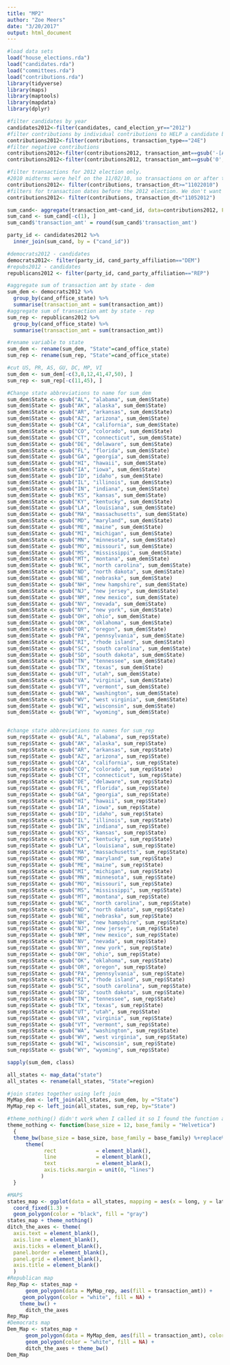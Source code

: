 ```yaml
---
title: "MP2"
author: "Zoe Meers"
date: "3/20/2017"
output: html_document
---
```

```r
#load data sets
load("house_elections.rda")
load("candidates.rda")
load("committees.rda")
load("contributions.rda")
library(tidyverse)
library(maps)
library(maptools)
library(mapdata)
library(dplyr)
```


```r
#filter candidates by year
candidates2012<-filter(candidates, cand_election_yr=="2012")
#filter contributions by individual contributions to HELP a candidate be elected
contributions2012<-filter(contributions, transaction_type=="24E")
#filter negative contributions
contributions2012<-filter(contributions2012, transaction_amt==gsub('-[A-z ]*', '', transaction_amt))
contributions2012<-filter(contributions2012, transaction_amt==gsub('0', '', transaction_amt))

```
```r
#filter transactions for 2012 election only.
#2010 midterms were helf on the 11/02/10, so transactions on or after this date are most likely for 2012
contributions2012<- filter(contributions, transaction_dt>="11022010")
#filters for transaction dates before the 2012 election. We don't want contributions for the 2014 midterms.
contributions2012<- filter(contributions, transaction_dt<"11052012")
```

```r
sum_cand<- aggregate(transaction_amt~cand_id, data=contributions2012, FUN=function(x) c(sum=sum(x), count=length(x)))
sum_cand <- sum_cand[-c(1), ]
sum_cand$'transaction_amt' = round(sum_cand$'transaction_amt')
```


```r
party_id <- candidates2012 %>%
  inner_join(sum_cand, by = ("cand_id"))
```


```r
#democrats2012 - candidates
democrats2012<- filter(party_id, cand_party_affiliation=="DEM")
#repubs2012 - candidates
republicans2012 <- filter(party_id, cand_party_affiliation=="REP")
```


```r
#aggregate sum of transaction amt by state - dem
sum_dem <- democrats2012 %>% 
  group_by(cand_office_state) %>% 
  summarise(transaction_amt = sum(transaction_amt))
#aggregate sum of transaction amt by state - rep
sum_rep <- republicans2012 %>% 
  group_by(cand_office_state) %>% 
  summarise(transaction_amt = sum(transaction_amt))
```
```r
#rename variable to state
sum_dem <- rename(sum_dem, "State"=cand_office_state)
sum_rep <- rename(sum_rep, "State"=cand_office_state)
```
```r
#cut US, PR, AS, GU, DC, MP, VI
sum_dem <- sum_dem[-c(3,8,12,41,47,50), ]
sum_rep <- sum_rep[-c(11,45), ]
```

```r
#Change state abbreviations to name for sum_dem
sum_dem$State <- gsub("AL", "alabama", sum_dem$State)
sum_dem$State <- gsub("AK", "alaska", sum_dem$State)
sum_dem$State <- gsub("AR", "arkansas", sum_dem$State)
sum_dem$State <- gsub("AZ", "arizona", sum_dem$State)
sum_dem$State <- gsub("CA", "california", sum_dem$State)
sum_dem$State <- gsub("CO", "colorado", sum_dem$State)
sum_dem$State <- gsub("CT", "connecticut", sum_dem$State)
sum_dem$State <- gsub("DE", "delaware", sum_dem$State)
sum_dem$State <- gsub("FL", "florida", sum_dem$State)
sum_dem$State <- gsub("GA", "georgia", sum_dem$State)
sum_dem$State <- gsub("HI", "hawaii", sum_dem$State)
sum_dem$State <- gsub("IA", "iowa", sum_dem$State)
sum_dem$State <- gsub("ID", "idaho", sum_dem$State)
sum_dem$State <- gsub("IL", "illinois", sum_dem$State)
sum_dem$State <- gsub("IN", "indiana", sum_dem$State)
sum_dem$State <- gsub("KS", "kansas", sum_dem$State)
sum_dem$State <- gsub("KY", "kentucky", sum_dem$State)
sum_dem$State <- gsub("LA", "louisiana", sum_dem$State)
sum_dem$State <- gsub("MA", "massachusetts", sum_dem$State)
sum_dem$State <- gsub("MD", "maryland", sum_dem$State)
sum_dem$State <- gsub("ME", "maine", sum_dem$State)
sum_dem$State <- gsub("MI", "michigan", sum_dem$State)
sum_dem$State <- gsub("MN", "minnesota", sum_dem$State)
sum_dem$State <- gsub("MO", "missouri", sum_dem$State)
sum_dem$State <- gsub("MS", "mississippi", sum_dem$State)
sum_dem$State <- gsub("MT", "montana", sum_dem$State)
sum_dem$State <- gsub("NC", "north carolina", sum_dem$State)
sum_dem$State <- gsub("ND", "north dakota", sum_dem$State)
sum_dem$State <- gsub("NE", "nebraska", sum_dem$State)
sum_dem$State <- gsub("NH", "new hampshire", sum_dem$State)
sum_dem$State <- gsub("NJ", "new jersey", sum_dem$State)
sum_dem$State <- gsub("NM", "new mexico", sum_dem$State)
sum_dem$State <- gsub("NV", "nevada", sum_dem$State)
sum_dem$State <- gsub("NY", "new york", sum_dem$State)
sum_dem$State <- gsub("OH", "ohio", sum_dem$State)
sum_dem$State <- gsub("OK", "oklahoma", sum_dem$State)
sum_dem$State <- gsub("OR", "oregon", sum_dem$State)
sum_dem$State <- gsub("PA", "pennsylvania", sum_dem$State)
sum_dem$State <- gsub("RI", "rhode island", sum_dem$State)
sum_dem$State <- gsub("SC", "south carolina", sum_dem$State)
sum_dem$State <- gsub("SD", "south dakota", sum_dem$State)
sum_dem$State <- gsub("TN", "tennessee", sum_dem$State)
sum_dem$State <- gsub("TX", "texas", sum_dem$State)
sum_dem$State <- gsub("UT", "utah", sum_dem$State)
sum_dem$State <- gsub("VA", "virginia", sum_dem$State)
sum_dem$State <- gsub("VT", "vermont", sum_dem$State)
sum_dem$State <- gsub("WA", "washington", sum_dem$State)
sum_dem$State <- gsub("WV", "west virginia", sum_dem$State)
sum_dem$State <- gsub("WI", "wisconsin", sum_dem$State)
sum_dem$State <- gsub("WY", "wyoming", sum_dem$State)



```

```r
#change state abbreviations to names for sum_rep
sum_rep$State <- gsub("AL", "alabama", sum_rep$State)
sum_rep$State <- gsub("AK", "alaska", sum_rep$State)
sum_rep$State <- gsub("AR", "arkansas", sum_rep$State)
sum_rep$State <- gsub("AZ", "arizona", sum_rep$State)
sum_rep$State <- gsub("CA", "california", sum_rep$State)
sum_rep$State <- gsub("CO", "colorado", sum_rep$State)
sum_rep$State <- gsub("CT", "connecticut", sum_rep$State)
sum_rep$State <- gsub("DE", "delaware", sum_rep$State)
sum_rep$State <- gsub("FL", "florida", sum_rep$State)
sum_rep$State <- gsub("GA", "georgia", sum_rep$State)
sum_rep$State <- gsub("HI", "hawaii", sum_rep$State)
sum_rep$State <- gsub("IA", "iowa", sum_rep$State)
sum_rep$State <- gsub("ID", "idaho", sum_rep$State)
sum_rep$State <- gsub("IL", "illinois", sum_rep$State)
sum_rep$State <- gsub("IN", "indiana", sum_rep$State)
sum_rep$State <- gsub("KS", "kansas", sum_rep$State)
sum_rep$State <- gsub("KY", "kentucky", sum_rep$State)
sum_rep$State <- gsub("LA", "louisiana", sum_rep$State)
sum_rep$State <- gsub("MA", "massachusetts", sum_rep$State)
sum_rep$State <- gsub("MD", "maryland", sum_rep$State)
sum_rep$State <- gsub("ME", "maine", sum_rep$State)
sum_rep$State <- gsub("MI", "michigan", sum_rep$State)
sum_rep$State <- gsub("MN", "minnesota", sum_rep$State)
sum_rep$State <- gsub("MO", "missouri", sum_rep$State)
sum_rep$State <- gsub("MS", "mississippi", sum_rep$State)
sum_rep$State <- gsub("MT", "montana", sum_rep$State)
sum_rep$State <- gsub("NC", "north carolina", sum_rep$State)
sum_rep$State <- gsub("ND", "north dakota", sum_rep$State)
sum_rep$State <- gsub("NE", "nebraska", sum_rep$State)
sum_rep$State <- gsub("NH", "new hampshire", sum_rep$State)
sum_rep$State <- gsub("NJ", "new jersey", sum_rep$State)
sum_rep$State <- gsub("NM", "new mexico", sum_rep$State)
sum_rep$State <- gsub("NV", "nevada", sum_rep$State)
sum_rep$State <- gsub("NY", "new york", sum_rep$State)
sum_rep$State <- gsub("OH", "ohio", sum_rep$State)
sum_rep$State <- gsub("OK", "oklahoma", sum_rep$State)
sum_rep$State <- gsub("OR", "oregon", sum_rep$State)
sum_rep$State <- gsub("PA", "pennsylvania", sum_rep$State)
sum_rep$State <- gsub("RI", "rhode island", sum_rep$State)
sum_rep$State <- gsub("SC", "south carolina", sum_rep$State)
sum_rep$State <- gsub("SD", "south dakota", sum_rep$State)
sum_rep$State <- gsub("TN", "tennessee", sum_rep$State)
sum_rep$State <- gsub("TX", "texas", sum_rep$State)
sum_rep$State <- gsub("UT", "utah", sum_rep$State)
sum_rep$State <- gsub("VA", "virginia", sum_rep$State)
sum_rep$State <- gsub("VT", "vermont", sum_rep$State)
sum_rep$State <- gsub("WA", "washington", sum_rep$State)
sum_rep$State <- gsub("WV", "west virginia", sum_rep$State)
sum_rep$State <- gsub("WI", "wisconsin", sum_rep$State)
sum_rep$State <- gsub("WY", "wyoming", sum_rep$State)

```
```r
sapply(sum_dem, class)
```

```r
all_states <- map_data("state")
all_states <- rename(all_states, "State"=region)

#join states together using left join
MyMap_dem <- left_join(all_states, sum_dem, by ="State")
MyMap_rep <- left_join(all_states, sum_rep, by="State")
```




```r
#theme_nothing() didn't work when I called it so I found the function and c/p it.
theme_nothing <- function(base_size = 12, base_family = "Helvetica")
  {
  theme_bw(base_size = base_size, base_family = base_family) %+replace%
      theme(
            rect             = element_blank(),
            line             = element_blank(),
            text             = element_blank(),
            axis.ticks.margin = unit(0, "lines")
           )
  }

```
```r
#MAPS
states_map <- ggplot(data = all_states, mapping = aes(x = long, y = lat, group = group)) + 
  coord_fixed(1.3) + 
  geom_polygon(color = "black", fill = "gray")
states_map + theme_nothing()
ditch_the_axes <- theme(
  axis.text = element_blank(),
  axis.line = element_blank(),
  axis.ticks = element_blank(),
  panel.border = element_blank(),
  panel.grid = element_blank(),
  axis.title = element_blank()
  )
#Republican map
Rep_Map <- states_map + 
      geom_polygon(data = MyMap_rep, aes(fill = transaction_amt)) +
     geom_polygon(color = "white", fill = NA) +
    theme_bw() +
      ditch_the_axes
Rep_Map
#Democrats map 
Dem_Map <- states_map + 
      geom_polygon(data = MyMap_dem, aes(fill = transaction_amt), color = "white") +
      geom_polygon(color = "white", fill = NA) +
      ditch_the_axes + theme_bw() 
Dem_Map

```


